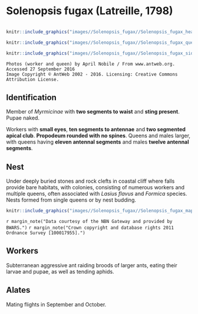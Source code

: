 # **Solenopsis fugax** (Latreille, 1798)

```marginfigure
```


```r
knitr::include_graphics("images//Solenopsis_fugax//Solenopsis_fugax_head.jpg")
```

```r
knitr::include_graphics("images//Solenopsis_fugax//Solenopsis_fugax_queen.jpg")
```

```r
knitr::include_graphics("images//Solenopsis_fugax//Solenopsis_fugax_side.jpg")
```

```block
Photos (worker and queen) by April Nobile / From www.antweb.org. Accessed 27 September 2016
Image Copyright © AntWeb 2002 - 2016. Licensing: Creative Commons Attribution License.
```

## Identification
Member of *Myrmicinae* with **two segments to waist** and **sting present**. Pupae naked.

Workers with **small eyes**, **ten segments to antennae** and **two segmented apical club**. **Propodeum rounded with no spines**. Queens and males larger, with queens having **eleven antennal segments** and males **twelve antennal segments**.

## Nest
Under deeply buried stones and rock clefts in coastal cliff where falls provide bare habitats, with colonies, consisting of numerous workers and multiple queens, often associated with *Lasius flavus* and *Formica* species. Nests formed from single queens or by nest budding.

```r
knitr::include_graphics("images//Solenopsis_fugax//Solenopsis_fugax_map.png")
```
`r margin_note("Data courtesy of the NBN Gateway and provided by BWARS.")`
`r margin_note("Crown copyright and database rights 2011 Ordnance Survey [100017955].")`

## Workers
Subterranean aggressive ant raiding broods of larger ants, eating their larvae and pupae, as well as tending aphids.

## Alates
Mating flights in September and October.

\pagebreak